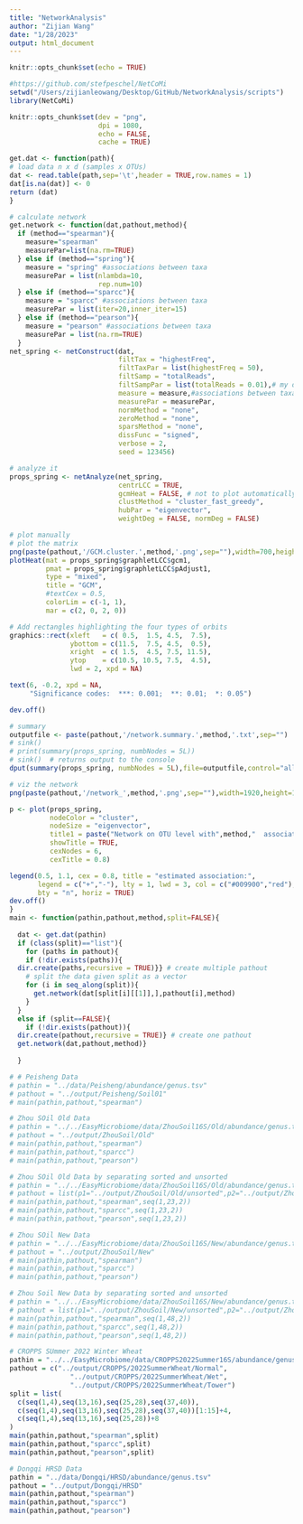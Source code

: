 ```yaml
---
title: "NetworkAnalysis"
author: "Zijian Wang"
date: "1/28/2023"
output: html_document
---
```


```r
knitr::opts_chunk$set(echo = TRUE)
```

```r
#https://github.com/stefpeschel/NetCoMi
setwd("/Users/zijianleowang/Desktop/GitHub/NetworkAnalysis/scripts")
library(NetCoMi)
```

```r
knitr::opts_chunk$set(dev = "png",
                      dpi = 1080,
                      echo = FALSE,
                      cache = TRUE)
```

```r

get.dat <- function(path){
# load data n x d (samples x OTUs)
dat <- read.table(path,sep='\t',header = TRUE,row.names = 1)
dat[is.na(dat)] <- 0
return (dat)
}

# calculate network
get.network <- function(dat,pathout,method){
  if (method=="spearman"){
    measure="spearman"
    measurePar=list(na.rm=TRUE)
  } else if (method=="spring"){
    measure = "spring" #associations between taxa
    measurePar = list(nlambda=10,
                      rep.num=10)
  } else if (method=="sparcc"){
    measure = "sparcc" #associations between taxa
    measurePar = list(iter=20,inner_iter=15)
  } else if (method=="pearson"){
    measure = "pearson" #associations between taxa
    measurePar = list(na.rm=TRUE)
  }
net_spring <- netConstruct(dat,
                           filtTax = "highestFreq",
                           filtTaxPar = list(highestFreq = 50),
                           filtSamp = "totalReads",
                           filtSampPar = list(totalReads = 0.01),# my data is abundance
                           measure = measure,#associations between taxa 
                           measurePar = measurePar,
                           normMethod = "none", 
                           zeroMethod = "none",
                           sparsMethod = "none", 
                           dissFunc = "signed",
                           verbose = 2,
                           seed = 123456)

# analyze it
props_spring <- netAnalyze(net_spring, 
                           centrLCC = TRUE,
                           gcmHeat = FALSE, # not to plot automatically
                           clustMethod = "cluster_fast_greedy",
                           hubPar = "eigenvector",
                           weightDeg = FALSE, normDeg = FALSE)

# plot manually
# plot the matrix
png(paste(pathout,'/GCM.cluster.',method,'.png',sep=""),width=700,height=600)
plotHeat(mat = props_spring$graphletLCC$gcm1,
         pmat = props_spring$graphletLCC$pAdjust1,
         type = "mixed",
         title = "GCM", 
         #textCex = 0.5,
         colorLim = c(-1, 1),
         mar = c(2, 0, 2, 0))

# Add rectangles highlighting the four types of orbits
graphics::rect(xleft   = c( 0.5,  1.5, 4.5,  7.5),
               ybottom = c(11.5,  7.5, 4.5,  0.5),
               xright  = c( 1.5,  4.5, 7.5, 11.5),
               ytop    = c(10.5, 10.5, 7.5,  4.5),
               lwd = 2, xpd = NA)

text(6, -0.2, xpd = NA, 
     "Significance codes:  ***: 0.001;  **: 0.01;  *: 0.05")

dev.off()

# summary 
outputfile <- paste(pathout,'/network.summary.',method,'.txt',sep="")
# sink()
# print(summary(props_spring, numbNodes = 5L))
# sink()  # returns output to the console
dput(summary(props_spring, numbNodes = 5L),file=outputfile,control="all")

# viz the network
png(paste(pathout,'/network_',method,'.png',sep=""),width=1920,height=1920)

p <- plot(props_spring, 
          nodeColor = "cluster", 
          nodeSize = "eigenvector",
          title1 = paste("Network on OTU level with",method,"  associations"), 
          showTitle = TRUE,
          cexNodes = 6,
          cexTitle = 0.8)

legend(0.5, 1.1, cex = 0.8, title = "estimated association:",
       legend = c("+","-"), lty = 1, lwd = 3, col = c("#009900","red"), 
       bty = "n", horiz = TRUE)
dev.off()
}
main <- function(pathin,pathout,method,split=FALSE){
  
  dat <- get.dat(pathin)
  if (class(split)=="list"){
    for (paths in pathout){
    if (!dir.exists(paths)){
  dir.create(paths,recursive = TRUE)}} # create multiple pathout
    # split the data given split as a vector
    for (i in seq_along(split)){
      get.network(dat[split[i][[1]],],pathout[i],method)
    }
  }
  else if (split==FALSE){
    if (!dir.exists(pathout)){
  dir.create(pathout,recursive = TRUE)} # create one pathout
  get.network(dat,pathout,method)}
  
  }
```

```r
# # Peisheng Data
# pathin = "../data/Peisheng/abundance/genus.tsv"
# pathout = "../output/Peisheng/Soil01"
# main(pathin,pathout,"spearman")

# Zhou SOil Old Data
# pathin = "../../EasyMicrobiome/data/ZhouSoil16S/Old/abundance/genus.tsv"
# pathout = "../output/ZhouSoil/Old"
# main(pathin,pathout,"spearman")
# main(pathin,pathout,"sparcc")
# main(pathin,pathout,"pearson")

# Zhou SOil Old Data by separating sorted and unsorted
# pathin = "../../EasyMicrobiome/data/ZhouSoil16S/Old/abundance/genus.tsv"
# pathout = list(p1="../output/ZhouSoil/Old/unsorted",p2="../output/ZhouSoil/Old/sorted")
# main(pathin,pathout,"spearman",seq(1,23,2))
# main(pathin,pathout,"sparcc",seq(1,23,2))
# main(pathin,pathout,"pearson",seq(1,23,2))

# Zhou SOil New Data
# pathin = "../../EasyMicrobiome/data/ZhouSoil16S/New/abundance/genus.tsv"
# pathout = "../output/ZhouSoil/New"
# main(pathin,pathout,"spearman")
# main(pathin,pathout,"sparcc")
# main(pathin,pathout,"pearson")

# Zhou Soil New Data by separating sorted and unsorted
# pathin = "../../EasyMicrobiome/data/ZhouSoil16S/New/abundance/genus.tsv"
# pathout = list(p1="../output/ZhouSoil/New/unsorted",p2="../output/ZhouSoil/New/sorted")
# main(pathin,pathout,"spearman",seq(1,48,2))
# main(pathin,pathout,"sparcc",seq(1,48,2))
# main(pathin,pathout,"pearson",seq(1,48,2))

# CROPPS SUmmer 2022 Winter Wheat
pathin = "../../EasyMicrobiome/data/CROPPS2022Summer16S/abundance/genus.tsv"
pathout = c("../output/CROPPS/2022SummerWheat/Normal",
               "../output/CROPPS/2022SummerWheat/Wet",
               "../output/CROPPS/2022SummerWheat/Tower")
split = list(
  c(seq(1,4),seq(13,16),seq(25,28),seq(37,40)),
  c(seq(1,4),seq(13,16),seq(25,28),seq(37,40))[1:15]+4,
  c(seq(1,4),seq(13,16),seq(25,28))+8
)
main(pathin,pathout,"spearman",split)
main(pathin,pathout,"sparcc",split)
main(pathin,pathout,"pearson",split)
```

```r
# Dongqi HRSD Data
pathin = "../data/Dongqi/HRSD/abundance/genus.tsv"
pathout = "../output/Dongqi/HRSD"
main(pathin,pathout,"spearman")
main(pathin,pathout,"sparcc")
main(pathin,pathout,"pearson")
```


```r

```

